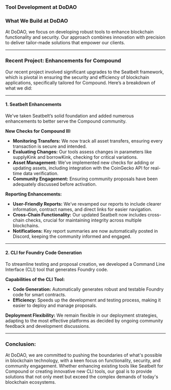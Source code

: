 ### **Tool Development at DoDAO**

### **What We Build at DoDAO**

At DoDAO, we focus on developing robust tools to enhance blockchain functionality and security. Our approach combines innovation with precision to deliver tailor-made solutions that empower our clients.

---

### **Recent Project: Enhancements for Compound**

Our recent project involved significant upgrades to the Seatbelt framework, which is pivotal in ensuring the security and efficiency of blockchain applications, specifically tailored for Compound. Here’s a breakdown of what we did:

---

#### **1. Seatbelt Enhancements**

We've taken Seatbelt’s solid foundation and added numerous enhancements to better serve the Compound community.

**New Checks for Compound III:**

- **Monitoring Transfers:** We now track all asset transfers, ensuring every transaction is secure and intended.
- **Evaluating Changes:** Our tools assess changes in parameters like supplyKink and borrowKink, checking for critical variations.
- **Asset Management:** We've implemented new checks for adding or updating assets, including integration with the CoinGecko API for real-time data verification.
- **Community Engagement:** Ensuring community proposals have been adequately discussed before activation.

**Reporting Enhancements:**

- **User-Friendly Reports:** We’ve revamped our reports to include clearer information, contract names, and direct links for easier navigation.
- **Cross-Chain Functionality:** Our updated Seatbelt now includes cross-chain checks, crucial for maintaining integrity across multiple blockchains.
- **Notifications:** Key report summaries are now automatically posted in Discord, keeping the community informed and engaged.

---

#### **2. CLI for Foundry Code Generation**

To streamline testing and proposal creation, we developed a Command Line Interface (CLI) tool that generates Foundry code.

**Capabilities of the CLI Tool:**

- **Code Generation:** Automatically generates robust and testable Foundry code for smart contracts.
- **Efficiency:** Speeds up the development and testing process, making it easier to deploy and manage proposals.

**Deployment Flexibility:**
We remain flexible in our deployment strategies, adapting to the most effective platforms as decided by ongoing community feedback and development discussions.

---

### **Conclusion:**

At DoDAO, we are committed to pushing the boundaries of what's possible in blockchain technology, with a keen focus on functionality, security, and community engagement. Whether enhancing existing tools like Seatbelt for Compound or creating innovative new CLI tools, our goal is to provide solutions that not only meet but exceed the complex demands of today's blockchain ecosystems.
